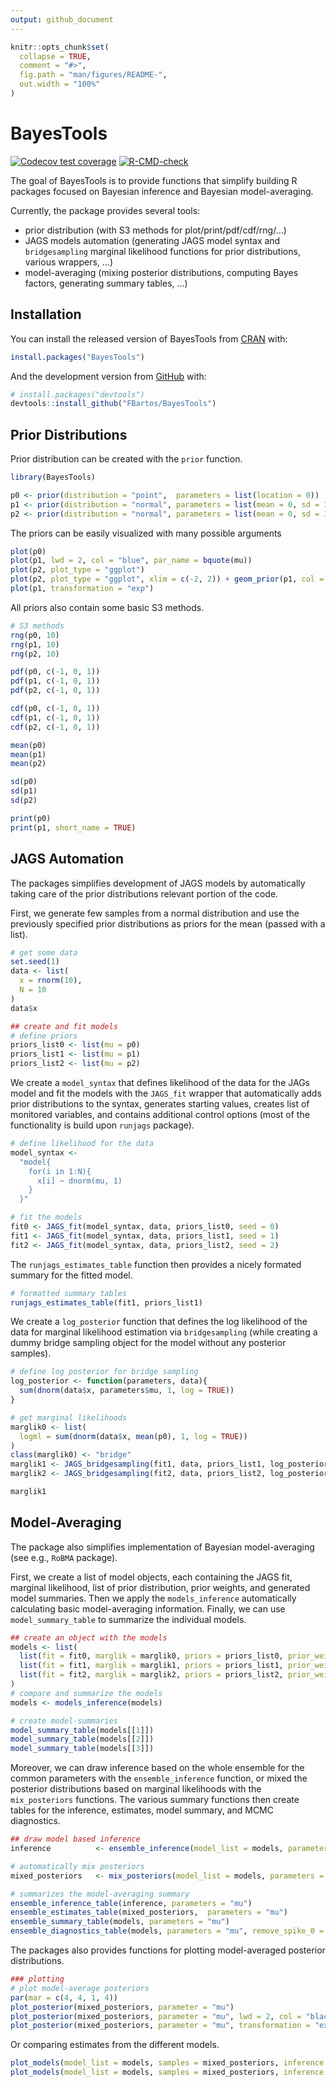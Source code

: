 ```yaml
---
output: github_document
---
```


<!-- README.md is generated from README.Rmd. Please edit that file -->

```r
knitr::opts_chunk$set(
  collapse = TRUE,
  comment = "#>",
  fig.path = "man/figures/README-",
  out.width = "100%"
)
```

# BayesTools

<!-- badges: start -->
[![Codecov test coverage](https://codecov.io/gh/FBartos/BayesTools/branch/master/graph/badge.svg)](https://codecov.io/gh/FBartos/BayesTools?branch=master)
[![R-CMD-check](https://github.com/FBartos/BayesTools/workflows/R-CMD-check/badge.svg)](https://github.com/FBartos/BayesTools/actions)
<!-- badges: end -->

The goal of BayesTools is to provide functions that simplify building R packages focused on Bayesian inference and Bayesian model-averaging.

Currently, the package provides several tools:

  - prior distribution (with S3 methods for plot/print/pdf/cdf/rng/...)
  - JAGS models automation (generating JAGS model syntax and `bridgesampling` marginal likelihood functions for prior distributions, various wrappers, ...) 
  - model-averaging (mixing posterior distributions, computing Bayes factors, generating summary tables, ...)

## Installation

You can install the released version of BayesTools from [CRAN](https://CRAN.R-project.org) with:

``` r
install.packages("BayesTools")
```

And the development version from [GitHub](https://github.com/) with:

``` r
# install.packages("devtools")
devtools::install_github("FBartos/BayesTools")
```

## Prior Distributions

Prior distribution can be created with the `prior` function.

```r
library(BayesTools)

p0 <- prior(distribution = "point",  parameters = list(location = 0))
p1 <- prior(distribution = "normal", parameters = list(mean = 0, sd = 1))
p2 <- prior(distribution = "normal", parameters = list(mean = 0, sd = 1), truncation = list(0, Inf))

```

The priors can be easily visualized with many possible arguments

```r
plot(p0)
plot(p1, lwd = 2, col = "blue", par_name = bquote(mu))
plot(p2, plot_type = "ggplot")
plot(p2, plot_type = "ggplot", xlim = c(-2, 2)) + geom_prior(p1, col = "red", lty = 2)
plot(p1, transformation = "exp")
```

All priors also contain some basic S3 methods.

```r

# S3 methods
rng(p0, 10)
rng(p1, 10)
rng(p2, 10)

pdf(p0, c(-1, 0, 1))
pdf(p1, c(-1, 0, 1))
pdf(p2, c(-1, 0, 1))

cdf(p0, c(-1, 0, 1))
cdf(p1, c(-1, 0, 1))
cdf(p2, c(-1, 0, 1))

mean(p0)
mean(p1)
mean(p2)

sd(p0)
sd(p1)
sd(p2)

print(p0)
print(p1, short_name = TRUE)

```

## JAGS Automation

The packages simplifies development of JAGS models by automatically taking care of the prior distributions relevant portion of the code.

First, we generate few samples from a normal distribution and use the previously specified prior distributions as priors for the mean (passed with a list).

```r
# get some data
set.seed(1)
data <- list(
  x = rnorm(10),
  N = 10
)
data$x

## create and fit models
# define priors
priors_list0 <- list(mu = p0)
priors_list1 <- list(mu = p1)
priors_list2 <- list(mu = p2)
```

We create a `model_syntax` that defines likelihood of the data for the JAGs model and fit the models with the `JAGS_fit` wrapper that automatically adds prior distributions to the syntax, generates starting values, creates list of monitored variables, and contains additional control options (most of the functionality is build upon `runjags` package).

```r
# define likelihood for the data
model_syntax <-
  "model{
    for(i in 1:N){
      x[i] ~ dnorm(mu, 1)
    }
  }"

# fit the models
fit0 <- JAGS_fit(model_syntax, data, priors_list0, seed = 0)
fit1 <- JAGS_fit(model_syntax, data, priors_list1, seed = 1)
fit2 <- JAGS_fit(model_syntax, data, priors_list2, seed = 2)
```

The `runjags_estimates_table` function then provides a nicely formated summary for the fitted model.

```r
# formatted summary tables
runjags_estimates_table(fit1, priors_list1)
```

We create a `log_posterior` function that defines the log likelihood of the data for marginal likelihood estimation via `bridgesampling` (while creating a dummy bridge sampling object for the model without any posterior samples).

```r
# define log posterior for bridge sampling
log_posterior <- function(parameters, data){
  sum(dnorm(data$x, parameters$mu, 1, log = TRUE))
}

# get marginal likelihoods
marglik0 <- list(
  logml = sum(dnorm(data$x, mean(p0), 1, log = TRUE))
)
class(marglik0) <- "bridge"
marglik1 <- JAGS_bridgesampling(fit1, data, priors_list1, log_posterior)
marglik2 <- JAGS_bridgesampling(fit2, data, priors_list2, log_posterior)

marglik1

```

## Model-Averaging

The package also simplifies implementation of Bayesian model-averaging (see e.g., `RoBMA` package).

First, we create a list of model objects, each containing the JAGS fit, marginal likelihood, list of prior distribution, prior weights, and generated model summaries. Then we apply the `models_inference` automatically calculating basic model-averaging information. Finally, we can use `model_summary_table` to summarize the individual models.

```r
## create an object with the models
models <- list(
  list(fit = fit0, marglik = marglik0, priors = priors_list0, prior_weights = 1, fit_summary = runjags_estimates_table(fit0, priors_list0)),
  list(fit = fit1, marglik = marglik1, priors = priors_list1, prior_weights = 1, fit_summary = runjags_estimates_table(fit1, priors_list1)),
  list(fit = fit2, marglik = marglik2, priors = priors_list2, prior_weights = 1, fit_summary = runjags_estimates_table(fit2, priors_list2))
)
# compare and summarize the models
models <- models_inference(models)

# create model-summaries
model_summary_table(models[[1]])
model_summary_table(models[[2]])
model_summary_table(models[[3]])
```

Moreover, we can draw inference based on the whole ensemble for the common parameters with the `ensemble_inference` function, or mixed the posterior distributions based on marginal likelihoods with the `mix_posteriors` functions. The various summary functions then create tables for the inference, estimates, model summary, and MCMC diagnostics.

```r
## draw model based inference
inference          <- ensemble_inference(model_list = models, parameters = "mu", is_null_list = list("mu" = 1))

# automatically mix posteriors
mixed_posteriors   <- mix_posteriors(model_list = models, parameters = "mu", is_null_list = list("mu" = 1), seed = 1)

# summarizes the model-averaging summary
ensemble_inference_table(inference, parameters = "mu")
ensemble_estimates_table(mixed_posteriors,  parameters = "mu")
ensemble_summary_table(models, parameters = "mu")
ensemble_diagnostics_table(models, parameters = "mu", remove_spike_0 = FALSE)
```

The packages also provides functions for plotting model-averaged posterior distributions.

```r
### plotting
# plot model-average posteriors
par(mar = c(4, 4, 1, 4))
plot_posterior(mixed_posteriors, parameter = "mu")
plot_posterior(mixed_posteriors, parameter = "mu", lwd = 2, col = "black", prior = TRUE, dots_prior = list(col = "grey", lwd = 2), xlim = c(-2, 2))
plot_posterior(mixed_posteriors, parameter = "mu", transformation = "exp", lwd = 2, col = "red", prior = TRUE, dots_prior = list(col = "blue", lty = 2))
```

Or comparing estimates from the different models.

```r
plot_models(model_list = models, samples = mixed_posteriors, inference = inference, parameter = "mu", col = "blue")
plot_models(model_list = models, samples = mixed_posteriors, inference = inference, parameter = "mu", prior = TRUE, plot_type = "ggplot")
```
